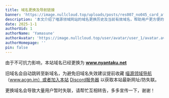 ```yaml
---
title: 域名更换及导航链接
banner: 'https://image.nullcloud.top/uploads/posts/res007_no045_card_after_training.avif'
description: '本文介绍了喵源领域网站的域名更换历史及当前有效域名，帮助用户更方便的获取最新域名'
date: 2025-1-1
authorUid: 1
authorName: 'Yamasune'
authorAvatar: 'https://image.nullcloud.top/user/avatar/user_1/avatar.avif'
authorHomepage: ''
pin: false
---
```




由于不可抗力影响，本站域名已经更换为 **www.nyantaku.net**

旧域名会自动跳转至新域名，为避免旧域名失效建议提前收藏 [喵源领域导航](https://wwwacgn.im/)（www.acgn.im）或者加入本站 [Discord服务器](https://discord.gg/xUKfWtHMzD) 以获取本站最新网址/防失联。

更换域名会导致大量用户暂时失联，请帮忙互相转告，多多宣传一下，谢谢！
